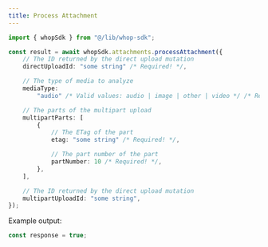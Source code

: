 ```yaml
---
title: Process Attachment
---
```


```typescript
import { whopSdk } from "@/lib/whop-sdk";

const result = await whopSdk.attachments.processAttachment({
	// The ID returned by the direct upload mutation
	directUploadId: "some string" /* Required! */,

	// The type of media to analyze
	mediaType:
		"audio" /* Valid values: audio | image | other | video */ /* Required! */,

	// The parts of the multipart upload
	multipartParts: [
		{
			// The ETag of the part
			etag: "some string" /* Required! */,

			// The part number of the part
			partNumber: 10 /* Required! */,
		},
	],

	// The ID returned by the direct upload mutation
	multipartUploadId: "some string",
});

```

Example output:

```typescript
const response = true;

```

